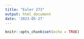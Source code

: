 ```yaml
---
title: "Euler 273"
output: html_document
date: '2023-05-27'
---
```


```r
knitr::opts_chunk$set(echo = TRUE)
```

